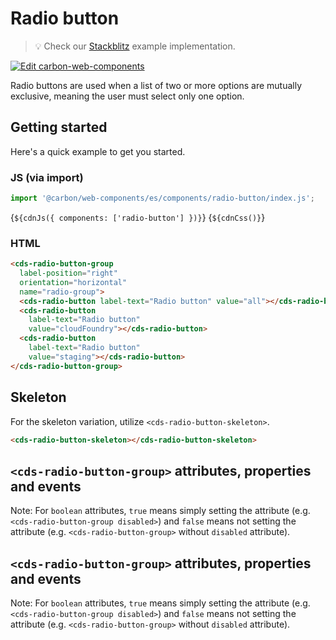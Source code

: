 
<Meta of={RadioButtonStories} />

# Radio button

> 💡 Check our
> [Stackblitz](https://stackblitz.com/github/carbon-design-system/carbon-for-ibm-dotcom/tree/main/packages/web-components/examples/stackblitz/basic/components/radio-button)
> example implementation.

[![Edit carbon-web-components](https://developer.stackblitz.com/img/open_in_stackblitz.svg)](https://stackblitz.com/github/carbon-design-system/carbon-for-ibm-dotcom/tree/main/packages/carbon-web-components/examples/stackblitz/basic/components/radio-button)

Radio buttons are used when a list of two or more options are mutually
exclusive, meaning the user must select only one option.

## Getting started

Here's a quick example to get you started.

### JS (via import)

```javascript
import '@carbon/web-components/es/components/radio-button/index.js';
```

<Markdown>{`${cdnJs({ components: ['radio-button'] })}`}</Markdown>
<Markdown>{`${cdnCss()}`}</Markdown>

### HTML

```html
<cds-radio-button-group
  label-position="right"
  orientation="horizontal"
  name="radio-group">
  <cds-radio-button label-text="Radio button" value="all"></cds-radio-button>
  <cds-radio-button
    label-text="Radio button"
    value="cloudFoundry"></cds-radio-button>
  <cds-radio-button
    label-text="Radio button"
    value="staging"></cds-radio-button>
</cds-radio-button-group>
```

## Skeleton

For the skeleton variation, utilize `<cds-radio-button-skeleton>`.

```html
<cds-radio-button-skeleton></cds-radio-button-skeleton>
```

## `<cds-radio-button-group>` attributes, properties and events

Note: For `boolean` attributes, `true` means simply setting the attribute (e.g.
`<cds-radio-button-group disabled>`) and `false` means not setting the attribute
(e.g. `<cds-radio-button-group>` without `disabled` attribute).

<ArgTypes of="cds-radio-button-group" />

## `<cds-radio-button-group>` attributes, properties and events

Note: For `boolean` attributes, `true` means simply setting the attribute (e.g.
`<cds-radio-button-group disabled>`) and `false` means not setting the attribute
(e.g. `<cds-radio-button-group>` without `disabled` attribute).

<ArgTypes of="cds-radio-button-group" />
